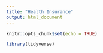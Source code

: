 ```yaml
---
title: "Health Insurance"
output: html_document
---
```


```r
knitr::opts_chunk$set(echo = TRUE)

library(tidyverse)
```

